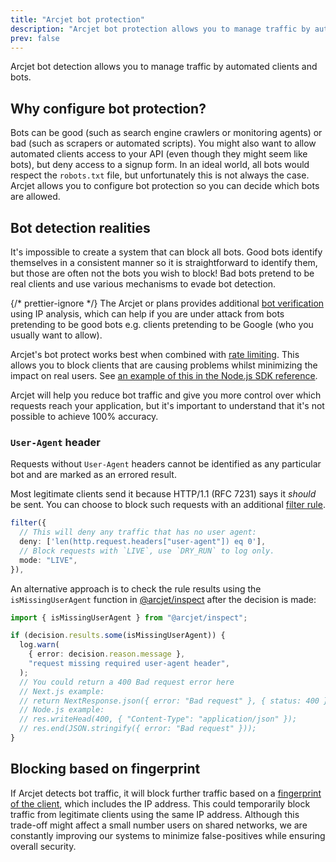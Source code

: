 ```yaml
---
title: "Arcjet bot protection"
description: "Arcjet bot protection allows you to manage traffic by automated clients and bots."
prev: false
---
```



Arcjet bot detection allows you to manage traffic by automated clients and bots.

<WhatIsArcjet />

## Why configure bot protection?

Bots can be good (such as search engine crawlers or monitoring agents) or bad
(such as scrapers or automated scripts). You might also want to allow automated
clients access to your API (even though they might seem like bots), but deny
access to a signup form. In an ideal world, all bots would respect the
`robots.txt` file, but unfortunately this is not always the case. Arcjet allows
you to configure bot protection so you can decide which bots are allowed.

## Bot detection realities

It's impossible to create a system that can block all bots. Good bots identify
themselves in a consistent manner so it is straightforward to identify them, but
those are often not the bots you wish to block! Bad bots pretend to be real
clients and use various mechanisms to evade bot detection.

{/* prettier-ignore */}
The Arcjet <Badge text="Starter" variant="note" /> or <Badge text="Business" variant="tip" />
plans provides additional [bot verification](/bot-protection/reference#bot-verification) using
IP analysis, which can help if you are under attack from bots pretending to be
good bots e.g. clients pretending to be Google (who you usually want to allow).

Arcjet's bot protect works best when combined with [rate
limiting](/rate-limiting/concepts). This allows you to block clients that are
causing problems whilst minimizing the impact on real users. See [an example of
this in the Node.js SDK reference](/reference/nodejs#multiple-rules).

Arcjet will help you reduce bot traffic and give you more control over which
requests reach your application, but it's important to understand that it's not
possible to achieve 100% accuracy.

### `User-Agent` header

Requests without `User-Agent` headers cannot be identified as any particular
bot and are marked as an errored result.

Most legitimate clients send it because HTTP/1.1 (RFC 7231) says it _should_ be
sent.
You can choose to block such requests with an additional
[filter rule](/filters/quick-start).

```ts
filter({
  // This will deny any traffic that has no user agent:
  deny: ['len(http.request.headers["user-agent"]) eq 0'],
  // Block requests with `LIVE`, use `DRY_RUN` to log only.
  mode: "LIVE",
}),
```

An alternative approach is to check the rule results using the
`isMissingUserAgent` function in
[@arcjet/inspect](https://www.npmjs.com/@arcjet/inspect) after the decision is
made:

```ts
import { isMissingUserAgent } from "@arcjet/inspect";

if (decision.results.some(isMissingUserAgent)) {
  log.warn(
    { error: decision.reason.message },
    "request missing required user-agent header",
  );
  // You could return a 400 Bad request error here
  // Next.js example:
  // return NextResponse.json({ error: "Bad request" }, { status: 400 });
  // Node.js example:
  // res.writeHead(400, { "Content-Type": "application/json" });
  // res.end(JSON.stringify({ error: "Bad request" }));
}
```

## Blocking based on fingerprint

If Arcjet detects bot traffic, it will block further traffic based on a
[fingerprint of the client](/architecture#fingerprinting), which includes the IP
address. This could temporarily block traffic from legitimate clients using the
same IP address. Although this trade-off might affect a small number users on
shared networks, we are constantly improving our systems to minimize
false-positives while ensuring overall security.

<Comments />
